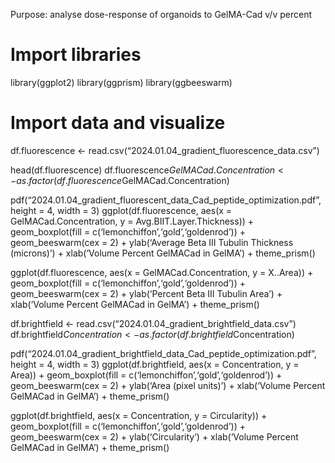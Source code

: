 Purpose: analyse dose-response of organoids to GelMA-Cad v/v percent

# Import libraries
library(ggplot2)
library(ggprism)
library(ggbeeswarm)

# Import data and visualize
df.fluorescence <- read.csv("2024.01.04_gradient_fluorescence_data.csv")

head(df.fluorescence)
df.fluorescence$GelMACad.Concentration <- as.factor(df.fluorescence$GelMACad.Concentration)

pdf("2024.01.04_gradient_fluorescent_data_Cad_peptide_optimization.pdf", height = 4, width = 3)
ggplot(df.fluorescence, aes(x = GelMACad.Concentration, y = Avg.BIIT.Layer.Thickness)) +
  geom_boxplot(fill = c('lemonchiffon','gold','goldenrod')) +
  geom_beeswarm(cex = 2) +
  ylab('Average Beta III Tubulin \n Thickness (microns)') +
  xlab('Volume Percent \n GelMACad in GelMA') +
  theme_prism()

ggplot(df.fluorescence, aes(x = GelMACad.Concentration, y = X..Area)) +
  geom_boxplot(fill = c('lemonchiffon','gold','goldenrod')) +
  geom_beeswarm(cex = 2) +
  ylab('Percent Beta III Tubulin Area') +
  xlab('Volume Percent \n GelMACad in GelMA') +
  theme_prism()

df.brightfield <- read.csv("2024.01.04_gradient_brightfield_data.csv")
df.brightfield$Concentration <- as.factor(df.brightfield$Concentration)

pdf("2024.01.04_gradient_brightfield_data_Cad_peptide_optimization.pdf", height = 4, width = 3)
ggplot(df.brightfield, aes(x = Concentration, y = Area)) +
  geom_boxplot(fill = c('lemonchiffon','gold','goldenrod')) +
  geom_beeswarm(cex = 2) +
  ylab('Area (pixel units)') +
  xlab('Volume Percent \n GelMACad in GelMA') +
  theme_prism()

ggplot(df.brightfield, aes(x = Concentration, y = Circularity)) +
  geom_boxplot(fill = c('lemonchiffon','gold','goldenrod')) +
  geom_beeswarm(cex = 2) +
  ylab('Circularity') +
  xlab('Volume Percent \n GelMACad in GelMA') +
  theme_prism()
